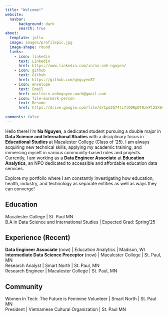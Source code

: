 ```yaml
---
title: "Welcome!"
website: 
  navbar:
      background: dark
      search: true
about:
  template: jolla
  image: images/profilepic.jpg
  image-shape: round
  links:
    - icon: linkedin
      text: LinkedIn
      href: https://www.linkedin.com/in/na-anh-nguyen/
    - icon: github
      text: Github
      href: https://github.com/gnguyen87
    - icon: envelope
      text: Email
      href: mailto:n.anhnguyen.work@gmail.com
    - icon: file-earmark-person
      text: Resume
      href: https://drive.google.com/file/d/1pd2G74tz7lOQRpDT8zkPl2SX6vyqNhr7/view?usp=share_link
      
comments: false
---
```


Hello there! I'm **Na Nguyen**, a dedicated student pursuing a double major in **Data Science and International Studies** with a disciplinary focus in **Educational Studies** at Macalester College (Class of '25). I am always acquiring new technical skills, applying my academic training, and immersing myself in various community-based roles and projects. Currently, I am working as a **Data Engineer Associate** at **Education Analytics**, an NPO dedicated to accessible and affordable education data services.

Explore my portfolio where I am constantly investigating how education, health, industry, and technology as separate entities as well as ways they can converge!

## Education

Macalester College \| St. Paul MN <br> B.A in Data Science and International Studies \| Expected Grad: Spring'25

## Experience (Recent)

**Data Engineer Associate** (now) \| Education Analytics \| Madison, WI <br> I**ntermediate Data Science Preceptor** (now) \| Macalester College \| St. Paul, MN <br> Research Analyst \| Smart North \| St. Paul, MN <br> Research Engineer \| Macalester College \| St. Paul, MN

## Community

Women In Tech: The Future is Feminine Volunteer \| Smart North \| St. Paul MN <br> President \| Vietnamese Cultural Organization \| St. Paul MN
